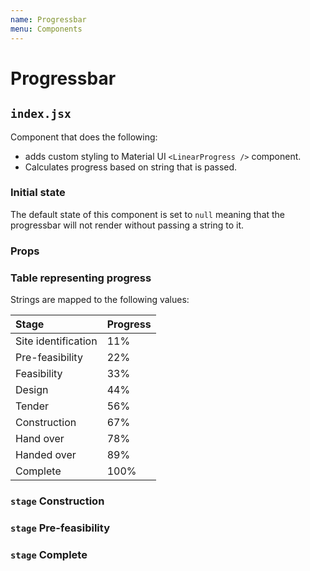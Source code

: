 ```yaml
---
name: Progressbar
menu: Components
---
```





# Progressbar

## `index.jsx`

Component that does the following:

 - adds custom styling to Material UI `<LinearProgress />` component.
 - Calculates progress based on string that is passed.

### Initial state

The default state of this component is set to `null` meaning that the progressbar will not render
without passing a string to it.

### Props

<PropsTable of={Progressbar} />

### Table representing progress

Strings are mapped to the following values:

  | Stage               | Progress    |
  | :-------------------| :----------- |
  | Site identification | 11% |
  | Pre-feasibility     | 22% |
  | Feasibility         | 33% |
  | Design              | 44% |
  | Tender              | 56% |
  | Construction        | 67% |
  | Hand over           | 78% |
  | Handed over         | 89% |
  | Complete            | 100% |

### `stage` Construction
<Playground>
  <Progressbar stage="Construction" />
</Playground>

### `stage` Pre-feasibility
<Playground>
  <Progressbar stage="Pre-feasibility" />
</Playground>

### `stage` Complete
<Playground>
  <Progressbar stage="Complete" />
</Playground>
